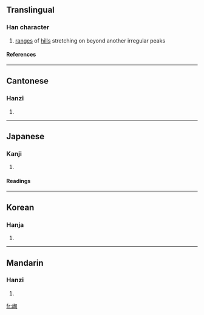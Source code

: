 ==Translingual==
===Han character===
{{Han char|rn=46|rad=山|as=06|sn=9|four=2772<sub>0</sub>|canj=山心日 (UPA)}}
# [[range]]s of [[hill]]s stretching on beyond another irregular peaks
====References====
{{Han ref|kx=0310.170|dkj=08028|dj=0610.120|hdz=10771.100|uh=5CCB|ud=23755|bh=CE7D|bd=52861}}
----
==Cantonese==
===Hanzi===
{{yue-hanzi|jyut=|y=seun1}}
# {{defn|Cantonese}}
----
==Japanese==
===Kanji===
{{ja-kanji|grade=|rs=山06}}
# {{defn|Japanese}} 
====Readings====
{{ja-readings|on=[[しゅん]] (shun)|kun=}}
----
==Korean==
===Hanja===
{{ko-hanja|hangeul=[[순]]|rv=sun|mr=sun}}
# {{defn|Korean}}
----
==Mandarin==
===Hanzi===
{{cmn-hanzi|pin=[[dòng]] (dong4), [[xún]] (xun2)|wg=tung<sup>4</sup>, hsün<sup>2</sup>}}
# {{defn|Mandarin}}

[[fr:峋]]